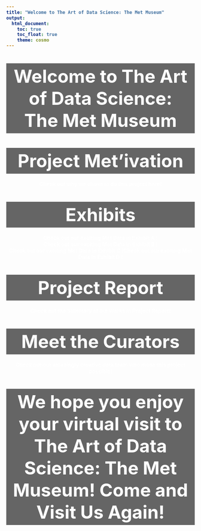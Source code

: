 ```yaml
---
title: "Welcome to The Art of Data Science: The Met Museum"
output: 
  html_document:
    toc: true
    toc_float: true
    theme: cosmo
---
```


<html lang="en">

<head>
    <link rel="stylesheet" href="style.css">
    <title> </title>

  <style type="text/css">
  body {
    color: white;  /* Set the font color to white */
    font-weight: bold;  /* Make the text bold */
  }
  </style>

</head>

  <body>
   <h1></h1> 
  </body>


</html>
<style type="text/css">
  body {
    font-family: 'sans_serif', sans-serif; /* Specify the desired font family */
  }
  
<style type="text/css">
  
  body {
    font-size: 10pt;
    color: white;  
    font-weight: bold;  
  }
  
  .highlight {
            background-color: rgba(0, 0, 0, 0.6);  
            padding: 5px; /* Adjust the padding as needed */
  }
  
</style>

<center> <h1 class="highlight"> <font size="10"> <b> Welcome to The Art of Data Science: <br> The Met Museum </h1 class="highlight"> </font> 

<center><h1 class="highlight"> <font size="10"> <b> Project Met'ivation </font> </h1 class="highlight"> <p> Check out why we chose to do this project here! </p> </center>

<center><h1 class="highlight"> <font size="10"> <b> Exhibits </font> </h1 class="highlight"> <p> Check out our exciting Met Data in Exhibit A ! <br> Check out our exciting Met Data in Exhibit B ! <br> Check out our exciting Met Data in Exhibit C !Check out our exciting Met Data in Exhibit D !  </p> </center>

<center><h1 class="highlight"> <font size="10"> <b> Project Report </font> </h1 class="highlight"> <p> Check out the Summary of our works in Project Report! </p> </center>

<center><h1 class="highlight"> <font size="10"> <b> Meet the Curators </font> </h1 class="highlight"> <p> Check out our amazingly creative data team who made this project possible! </p> </center>

<center><h1 class="highlight"> <font size="10"> <b> We hope you enjoy your virtual visit to The Art of Data Science: The Met Museum! Come and Visit Us Again!  </font> </h1 class="highlight">  </center>

